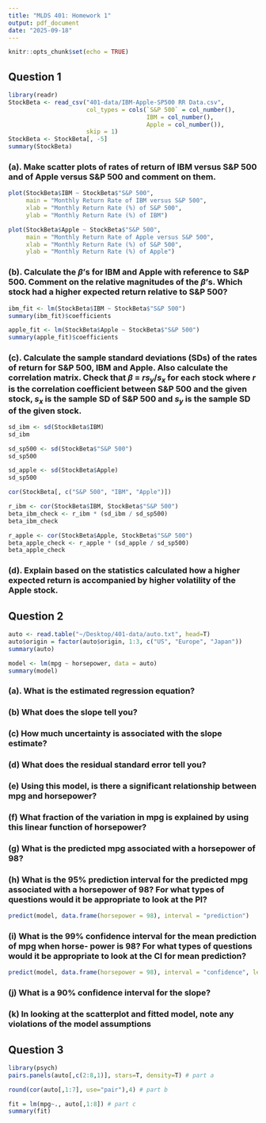 ```yaml
---
title: "MLDS 401: Homework 1"
output: pdf_document
date: "2025-09-18"
---
```


```r
knitr::opts_chunk$set(echo = TRUE)
```

## Question 1

```r
library(readr)
StockBeta <- read_csv("401-data/IBM-Apple-SP500 RR Data.csv", 
                      col_types = cols(`S&P 500` = col_number(), 
                                       IBM = col_number(), 
                                       Apple = col_number()), 
                      skip = 1)
StockBeta <- StockBeta[, -5]
summary(StockBeta)
```


### (a). Make scatter plots of rates of return of IBM versus S&P 500 and of Apple versus S&P 500 and comment on them.

```r
plot(StockBeta$IBM ~ StockBeta$"S&P 500", 
     main = "Monthly Return Rate of IBM versus S&P 500",
     xlab = "Monthly Return Rate (%) of S&P 500",
     ylab = "Monthly Return Rate (%) of IBM")
```

```r
plot(StockBeta$Apple ~ StockBeta$"S&P 500", 
     main = "Monthly Return Rate of Apple versus S&P 500",
     xlab = "Monthly Return Rate (%) of S&P 500",
     ylab = "Monthly Return Rate (%) of Apple")
```

### (b). Calculate the $\beta$'s for IBM and Apple with reference to S&P 500. Comment on the relative magnitudes of the $\beta$'s. Which stock had a higher expected return relative to S&P 500?

```r
ibm_fit <- lm(StockBeta$IBM ~ StockBeta$"S&P 500")
summary(ibm_fit)$coefficients

apple_fit <- lm(StockBeta$Apple ~ StockBeta$"S&P 500")
summary(apple_fit)$coefficients
```

### (c). Calculate the sample standard deviations (SDs) of the rates of return for S&P 500, IBM and Apple. Also calculate the correlation matrix. Check that $\beta$ = $rs_y/s_x$ for each stock where $r$ is the correlation coefficient between S&P 500 and the given stock, $s_x$ is the sample SD of S&P 500 and $s_y$ is the sample SD of the given stock.

```r
sd_ibm <- sd(StockBeta$IBM)
sd_ibm

sd_sp500 <- sd(StockBeta$"S&P 500")
sd_sp500

sd_apple <- sd(StockBeta$Apple)
sd_sp500
```

```r
cor(StockBeta[, c("S&P 500", "IBM", "Apple")])
```

```r
r_ibm <- cor(StockBeta$IBM, StockBeta$"S&P 500")
beta_ibm_check <- r_ibm * (sd_ibm / sd_sp500)
beta_ibm_check

r_apple <- cor(StockBeta$Apple, StockBeta$"S&P 500")
beta_apple_check <- r_apple * (sd_apple / sd_sp500)
beta_apple_check
```

### (d). Explain based on the statistics calculated how a higher expected return is accompanied by higher volatility of the Apple stock.



## Question 2

```r
auto <- read.table("~/Desktop/401-data/auto.txt", head=T)
auto$origin = factor(auto$origin, 1:3, c("US", "Europe", "Japan"))
summary(auto)
```

```r
model <- lm(mpg ~ horsepower, data = auto)
summary(model)
```

### (a). What is the estimated regression equation?

### (b) What does the slope tell you?

### (c) How much uncertainty is associated with the slope estimate?

### (d) What does the residual standard error tell you?

### (e) Using this model, is there a significant relationship between mpg and horsepower?

### (f) What fraction of the variation in mpg is explained by using this linear function of horsepower?

### (g) What is the predicted mpg associated with a horsepower of 98?

### (h) What is the 95% prediction interval for the predicted mpg associated with a horsepower of 98? For what types of questions would it be appropriate to look at the PI?

```r
predict(model, data.frame(horsepower = 98), interval = "prediction")
```

### (i) What is the 99% confidence interval for the mean prediction of mpg when horse- power is 98? For what types of questions would it be appropriate to look at the CI for mean prediction?

```r
predict(model, data.frame(horsepower = 98), interval = "confidence", level = 0.99)
```

### (j) What is a 90% confidence interval for the slope?

### (k) In looking at the scatterplot and fitted model, note any violations of the model assumptions


## Question 3

```r
library(psych)
pairs.panels(auto[,c(2:8,1)], stars=T, density=T) # part a
```

```r
round(cor(auto[,1:7], use="pair"),4) # part b
```

```r
fit = lm(mpg~., auto[,1:8]) # part c
summary(fit)
```

